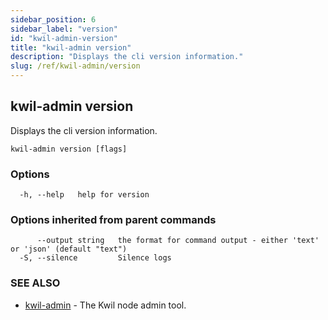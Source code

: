 ```yaml
---
sidebar_position: 6
sidebar_label: "version"
id: "kwil-admin-version"
title: "kwil-admin version"
description: "Displays the cli version information."
slug: /ref/kwil-admin/version
---
```


## kwil-admin version

Displays the cli version information.

```
kwil-admin version [flags]
```

### Options

```
  -h, --help   help for version
```

### Options inherited from parent commands

```
      --output string   the format for command output - either 'text' or 'json' (default "text")
  -S, --silence         Silence logs
```

### SEE ALSO

* [kwil-admin](/docs/ref/kwil-admin)	 - The Kwil node admin tool.


